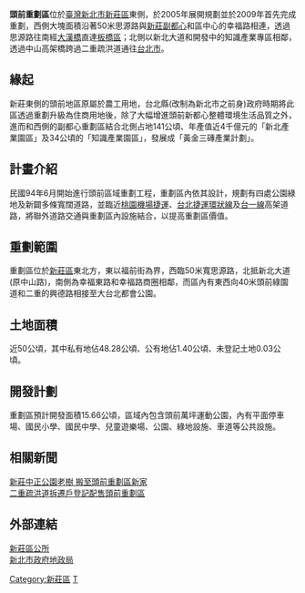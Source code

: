 '''頭前重劃區'''位於[[臺灣|臺灣]][[新北市|新北市]][[新莊區|新莊區]]東側，於2005年展開規劃並於2009年首先完成重劃，西側大塊面積沿著50米思源路與[[新莊副都心|新莊副都心]]和區中心的幸福路相連，透過思源路往南經[[大漢橋|大漢橋]]直達[[板橋區_(台灣)|板橋區]]；北側以新北大道和開發中的知識產業專區相鄰，透過中山高架橋跨過二重疏洪道通往[[台北市|台北市]]。

== 緣起 ==
新莊東側的頭前地區原屬於農工用地，台北縣(改制為新北市之前身)政府時期將此區透過重劃升級為住商用地後，除了大幅增進頭前新都心整體環境生活品質之外，進而和西側的副都心重劃區結合北側占地141公頃、年產值近4千億元的「新北產業園區」及34公頃的「知識產業園區」，發展成「黃金三磚產業計劃」。

== 計畫介紹 ==
民國94年6月開始進行頭前區域重劃工程，重劃區內依其設計，規劃有四處公園綠地及新闢多條寬闊道路，並臨近[[桃園機場捷運|桃園機場捷運]]、[[台北捷運環狀線|台北捷運環狀線]]及[[台一線|台一線]]高架道路，將聯外道路交通與重劃區內設施結合，以提高重劃區價值。

== 重劃範圍 ==
重劃區位於[[新莊區|新莊區]]東北方，東以福前街為界，西臨50米寬思源路，北抵新北大道(原中山路)，南側為幸福東路和幸福路商圈相鄰，而區內有東西向40米頭前綠園道和二重的興德路相接至大台北都會公園。

== 土地面積 ==
近50公頃，其中私有地佔48.28公頃、公有地佔1.40公頃、未登記土地0.03公頃。

== 開發計劃 ==
重劃區預計開發面積15.66公頃，區域內包含頭前萬坪運動公園，內有平面停車場、國民小學、國民中學、兒童遊樂場、公園、綠地設施、車道等公共設施。

== 相關新聞 ==
[http://www.agriculture.tpc.gov.tw/web/News?command=showDetail&postId=166717&groupId=8604 新莊中正公園老樹 搬至頭前重劃區新家]{{dead link|date=2018年5月 |bot=InternetArchiveBot |fix-attempted=yes }}<br />
[http://www.tpcland.tpc.gov.tw/web/News?command=showDetail&postId=151477 二重疏洪道拆遷戶登記配售頭前重劃區] {{Wayback|url=http://www.tpcland.tpc.gov.tw/web/News?command=showDetail&postId=151477 |date=20070825034701 }}

== 外部連結 ==
[https://web.archive.org/web/20120126062951/http://www.xinzhuang.tpc.gov.tw/ 新莊區公所]<br />
[http://www.tpcland.tpc.gov.tw/web/Home?command=display&page=flash 新北市政府地政局] {{Wayback|url=http://www.tpcland.tpc.gov.tw/web/Home?command=display&page=flash |date=20101122104957 }}

[[Category:新莊區|Category:新莊區]]
[[Category:市地重劃區|T]]